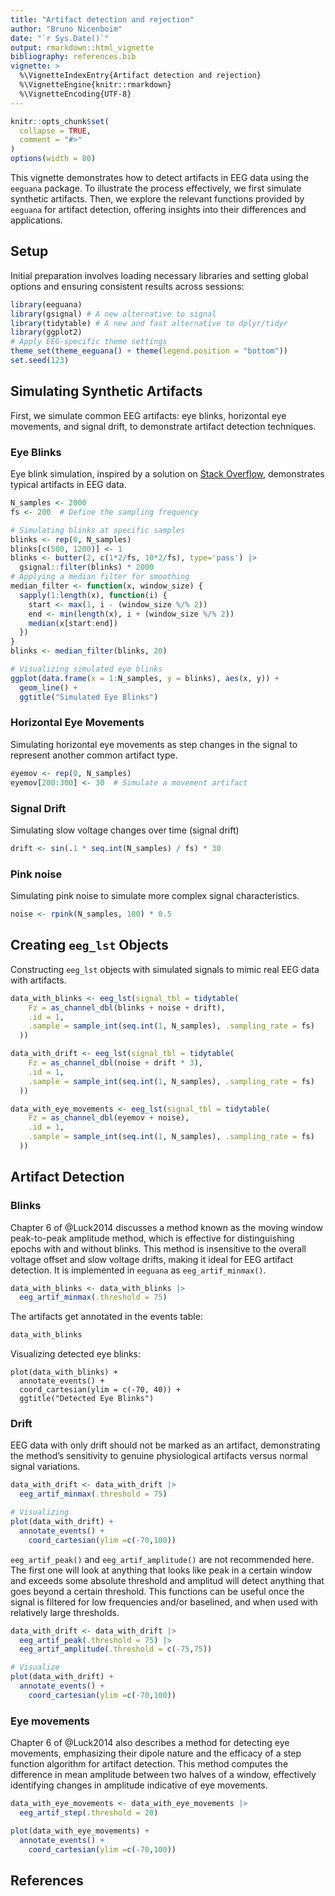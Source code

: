 ```yaml
---
title: "Artifact detection and rejection"
author: "Bruno Nicenboim"
date: "`r Sys.Date()`"
output: rmarkdown::html_vignette
bibliography: references.bib
vignette: >
  %\VignetteIndexEntry{Artifact detection and rejection}
  %\VignetteEngine{knitr::rmarkdown}
  %\VignetteEncoding{UTF-8}
---
```


```r
knitr::opts_chunk$set(
  collapse = TRUE,
  comment = "#>"
)
options(width = 80)
```

This vignette demonstrates how to detect artifacts in EEG data using the `eeguana` package. To illustrate the process effectively, we first simulate synthetic artifacts. Then, we explore the relevant functions provided by `eeguana` for artifact detection, offering insights into their differences and applications.

## Setup

Initial preparation involves loading necessary libraries and setting global options and ensuring consistent results across sessions:

```r
library(eeguana)
library(gsignal) # A new alternative to signal
library(tidytable) # A new and fast alternative to dplyr/tidyr
library(ggplot2)
# Apply EEG-specific theme settings
theme_set(theme_eeguana() + theme(legend.position = "bottom"))
set.seed(123)
```

## Simulating Synthetic Artifacts

First, we simulate common EEG artifacts: eye blinks, horizontal eye movements, and signal drift, to demonstrate artifact detection techniques.



### Eye Blinks

Eye blink simulation, inspired by a solution on [Stack Overflow](https://stackoverflow.com/questions/53071709/remove-eye-blinks-from-eeg-signal-with-ica), demonstrates typical artifacts in EEG data.


```r
N_samples <- 2000
fs <- 200  # Define the sampling frequency

# Simulating blinks at specific samples
blinks <- rep(0, N_samples)
blinks[c(500, 1200)] <- 1
blinks <- butter(2, c(1*2/fs, 10*2/fs), type='pass') |>
  gsignal::filter(blinks) * 2000
# Applying a median filter for smoothing
median_filter <- function(x, window_size) {
  sapply(1:length(x), function(i) {
    start <- max(1, i - (window_size %/% 2))
    end <- min(length(x), i + (window_size %/% 2))
    median(x[start:end])
  })
}
blinks <- median_filter(blinks, 20)

# Visualizing simulated eye blinks
ggplot(data.frame(x = 1:N_samples, y = blinks), aes(x, y)) +
  geom_line() +
  ggtitle("Simulated Eye Blinks")
```



### Horizontal Eye Movements

Simulating horizontal eye movements as step changes in the signal to represent another common artifact type.

```r
eyemov <- rep(0, N_samples)
eyemov[200:300] <- 30  # Simulate a movement artifact
```
### Signal Drift

Simulating slow voltage changes over time (signal drift)

```r
drift <- sin(.1 * seq.int(N_samples) / fs) * 30
```

### Pink noise

Simulating pink noise to simulate more complex signal characteristics.


```r
noise <- rpink(N_samples, 100) * 0.5
```


## Creating `eeg_lst` Objects

Constructing `eeg_lst` objects with simulated signals to mimic real EEG data with artifacts.

```r
data_with_blinks <- eeg_lst(signal_tbl = tidytable(
    Fz = as_channel_dbl(blinks + noise + drift),
    .id = 1,
    .sample = sample_int(seq.int(1, N_samples), .sampling_rate = fs)
  ))
```

```r
data_with_drift <- eeg_lst(signal_tbl = tidytable(
    Fz = as_channel_dbl(noise + drift * 3),
    .id = 1,
    .sample = sample_int(seq.int(1, N_samples), .sampling_rate = fs)
  ))
```


```r
data_with_eye_movements <- eeg_lst(signal_tbl = tidytable(
    Fz = as_channel_dbl(eyemov + noise),
    .id = 1,
    .sample = sample_int(seq.int(1, N_samples), .sampling_rate = fs)
  ))
```



## Artifact Detection

### Blinks

Chapter 6 of @Luck2014 discusses a method  known as the moving window peak-to-peak amplitude method, which is effective for distinguishing epochs with and without blinks. This method is insensitive to the overall voltage offset and slow voltage drifts, making it ideal for EEG artifact detection. It is implemented in `eeguana` as
`eeg_artif_minmax()`. 

```r
data_with_blinks <- data_with_blinks |>
  eeg_artif_minmax(.threshold = 75)
```

The artifacts get annotated in the events table:
```r
data_with_blinks
```

Visualizing detected eye blinks:
```
plot(data_with_blinks) +
  annotate_events() +
  coord_cartesian(ylim = c(-70, 40)) +
  ggtitle("Detected Eye Blinks")
```

### Drift

EEG data with only drift should not be marked as an artifact, demonstrating the method's sensitivity to genuine physiological artifacts versus normal signal variations.


```r
data_with_drift <- data_with_drift |>
  eeg_artif_minmax(.threshold = 75)

# Visualizing
plot(data_with_drift) +
  annotate_events() +
    coord_cartesian(ylim =c(-70,100))
```

`eeg_artif_peak()` and `eeg_artif_amplitude()` are not recommended here. The first one will look at anything that looks like peak in a certain window and exceeds some absolute threshold and amplitud will detect anything that goes beyond a certain threshold. This functions can be useful once the signal is filtered for low frequencies and/or baselined, and when used with relatively large thresholds.

```r
data_with_drift <- data_with_drift |>
  eeg_artif_peak(.threshold = 75) |>
  eeg_artif_amplitude(.threshold = c(-75,75))

# Visualize
plot(data_with_drift) +
  annotate_events() +
    coord_cartesian(ylim =c(-70,100))
```



### Eye movements

Chapter 6 of @Luck2014 also describes a method for detecting eye movements, emphasizing their dipole nature and the efficacy of a step function algorithm for artifact detection. This method computes the difference in mean amplitude between two halves of a window, effectively identifying changes in amplitude indicative of eye movements.

```r
data_with_eye_movements <- data_with_eye_movements |>
  eeg_artif_step(.threshold = 20)

plot(data_with_eye_movements) +
  annotate_events() +
    coord_cartesian(ylim =c(-70,100))
```


## References
